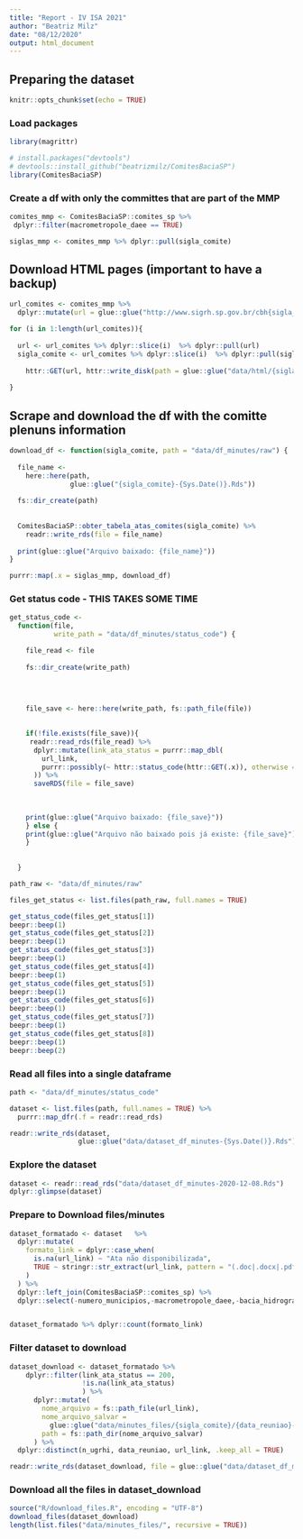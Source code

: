 ```yaml
---
title: "Report - IV ISA 2021"
author: "Beatriz Milz"
date: "08/12/2020"
output: html_document
---
```

## Preparing the dataset
```r
knitr::opts_chunk$set(echo = TRUE)
```

###  Load packages

```r
library(magrittr)
```

```r
# install.packages("devtools")
# devtools::install_github("beatrizmilz/ComitesBaciaSP")
library(ComitesBaciaSP)
```

### Create a df with only the committes that are part of the MMP

```r
comites_mmp <- ComitesBaciaSP::comites_sp %>% 
 dplyr::filter(macrometropole_daee == TRUE) 

siglas_mmp <- comites_mmp %>% dplyr::pull(sigla_comite)
```

## Download HTML pages (important to have a backup)
```r
url_comites <- comites_mmp %>% 
  dplyr::mutate(url = glue::glue("http://www.sigrh.sp.gov.br/cbh{sigla_comite}/atas"))

for (i in 1:length(url_comites)){
  
  url <- url_comites %>% dplyr::slice(i)  %>% dplyr::pull(url) 
  sigla_comite <- url_comites %>% dplyr::slice(i)  %>% dplyr::pull(sigla_comite) 
  
    httr::GET(url, httr::write_disk(path = glue::glue("data/html/{sigla_comite}-{Sys.Date()}.html")))
  
}

```



## Scrape and download the df with the comitte plenuns information

```r
download_df <- function(sigla_comite, path = "data/df_minutes/raw") {
  
  file_name <-
    here::here(path,
               glue::glue("{sigla_comite}-{Sys.Date()}.Rds"))
  
  fs::dir_create(path)
  
  
  ComitesBaciaSP::obter_tabela_atas_comites(sigla_comite) %>%
    readr::write_rds(file = file_name)
  
  print(glue::glue("Arquivo baixado: {file_name}"))
}

purrr::map(.x = siglas_mmp, download_df)

```

### Get status code - THIS TAKES SOME TIME

```r
get_status_code <-
  function(file,
           write_path = "data/df_minutes/status_code") {

    file_read <- file
    
    fs::dir_create(write_path)
    
    

    
    file_save <- here::here(write_path, fs::path_file(file))
    

    if(!file.exists(file_save)){
     readr::read_rds(file_read) %>%
      dplyr::mutate(link_ata_status = purrr::map_dbl(
        url_link,
        purrr::possibly(~ httr::status_code(httr::GET(.x)), otherwise = NA)
      )) %>%
      saveRDS(file = file_save)
 
    
    
    print(glue::glue("Arquivo baixado: {file_save}")) 
    } else {
    print(glue::glue("Arquivo não baixado pois já existe: {file_save}"))   
    }
    
    
  }


```



```r
path_raw <- "data/df_minutes/raw"

files_get_status <- list.files(path_raw, full.names = TRUE)

get_status_code(files_get_status[1])
beepr::beep(1)
get_status_code(files_get_status[2])
beepr::beep(1)
get_status_code(files_get_status[3])
beepr::beep(1)
get_status_code(files_get_status[4])
beepr::beep(1)
get_status_code(files_get_status[5])
beepr::beep(1)
get_status_code(files_get_status[6])
beepr::beep(1)
get_status_code(files_get_status[7])
beepr::beep(1)
get_status_code(files_get_status[8])
beepr::beep(1)
beepr::beep(2)

```



### Read all files into a single dataframe

```r
path <- "data/df_minutes/status_code"

dataset <- list.files(path, full.names = TRUE) %>%
  purrr::map_dfr(.f = readr::read_rds)

readr::write_rds(dataset,
                 glue::glue("data/dataset_df_minutes-{Sys.Date()}.Rds"))
```

### Explore the dataset

```r
dataset <- readr::read_rds("data/dataset_df_minutes-2020-12-08.Rds")
dplyr::glimpse(dataset)
```

### Prepare to Download files/minutes


```r
dataset_formatado <- dataset   %>%
  dplyr::mutate(
    formato_link = dplyr::case_when(
      is.na(url_link) ~ "Ata não disponibilizada",
      TRUE ~ stringr::str_extract(url_link, pattern = "(.doc|.docx|.pdf|.html|.htm|.jpg|.pd)$|drive.google")
    )
  ) %>%
  dplyr::left_join(ComitesBaciaSP::comites_sp) %>%
  dplyr::select(-numero_municipios,-macrometropole_daee,-bacia_hidrografica)


dataset_formatado %>% dplyr::count(formato_link)

```

### Filter dataset to download
```r
dataset_download <- dataset_formatado %>%
    dplyr::filter(link_ata_status == 200,
                  !is.na(link_ata_status)
                  ) %>%
      dplyr::mutate(
        nome_arquivo = fs::path_file(url_link),
        nome_arquivo_salvar =
          glue::glue("data/minutes_files/{sigla_comite}/{data_reuniao}-{numero_link}-{nome_arquivo}"),
        path = fs::path_dir(nome_arquivo_salvar)
      ) %>% 
  dplyr::distinct(n_ugrhi, data_reuniao, url_link, .keep_all = TRUE)

readr::write_rds(dataset_download, file = glue::glue("data/dataset_df_minutes_download_{Sys.Date()}.Rds"))
```



### Download all the files in dataset_download

```r
source("R/download_files.R", encoding = "UTF-8")
download_files(dataset_download)
length(list.files("data/minutes_files/", recursive = TRUE))
```
